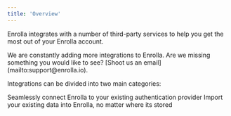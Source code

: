 ```yaml
---
title: 'Overview'
---
```


Enrolla integrates with a number of third-party services to help you get the most out of your Enrolla account.

<Info>
  We are constantly adding more integrations to Enrolla. Are we missing
  something you would like to see? [Shoot us an
  email](mailto:support@enrolla.io).
</Info>

Integrations can be divided into two main categories:

<CardGroup>
  <Card
    title="Authentication Providers"
    icon="users"
    href="/integrations/authentication-providers"
  >
    Seamlessly connect Enrolla to your existing authentication provider
  </Card>
  <Card title="Data Bases" icon="database" href="/integrations/data-bases">
    Import your existing data into Enrolla, no matter where its stored
  </Card>
</CardGroup>
